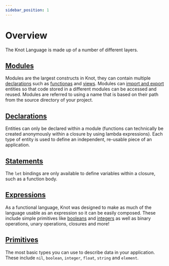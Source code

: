 ```yaml
---
sidebar_position: 1
---
```


# Overview

The Knot Language is made up of a number of different layers.

## [Modules](syntax/module)

Modules are the largest constructs in Knot, they can contain multiple [declarations](declaration) such as
[functionas](declaration/function) and [views](declaration/view). Modules can [import and export](module/import-export) entities
so that code stored in a different modules can be accessed and reused.
Modules are referred to using a name that is based on their path from the source directory of your project.

## [Declarations](syntax/declaration)

Entities can only be declared within a module (functions can technically be created anonymously within a closure by using lambda expressions).
Each type of entity is used to define an independent, re-usable piece of an application.

## [Statements](syntax/statement)

The `let` bindings are only available to define variables within a closure, such as a function body.

## [Expressions](syntax/expression)

As a functional language, Knot was designed to make as much of the language usable as an expression so it can be easily composed.
These include simple primitives like [booleans](primitive/boolean) and [integers](primitive/number#integer) as well as
binary operations, unary operations, closures and more!

## [Primitives](syntax/primitive)

The most basic types you can use to describe data in your application. These include `nil`, `boolean`, `integer`, `float`, `string` and `element`.
